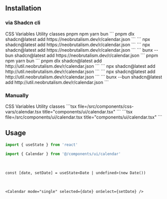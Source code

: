 ## Installation

### via Shadcn cli

<Tabs defaultValue="css-vars" className="w-full">
  <TabsList className="grid w-full grid-cols-2">
    <TabsTrigger value="css-vars">CSS Variables</TabsTrigger>
    <TabsTrigger value="util">Utility classes</TabsTrigger>
  </TabsList>
  <TabsContent value="css-vars">
    <Tabs defaultValue="pnpm" className="w-full">
      <TabsList className="grid w-full grid-cols-4">
        <TabsTrigger value="pnpm">pnpm</TabsTrigger>
        <TabsTrigger value="npm">npm</TabsTrigger>
        <TabsTrigger value="yarn">yarn</TabsTrigger>
        <TabsTrigger value="bun">bun</TabsTrigger>
      </TabsList>
      <TabsContent value="pnpm">
      ```
      pnpm dlx shadcn@latest add https://neobrutalism.dev/r/calendar.json
      ```
      </TabsContent>
      <TabsContent value="npm">
      ```
      npx shadcn@latest add https://neobrutalism.dev/r/calendar.json
      ```
      </TabsContent>
      <TabsContent value="yarn">
      ```
      npx shadcn@latest add https://neobrutalism.dev/r/calendar.json
      ```
      </TabsContent>
      <TabsContent value="bun">
      ```
      bunx --bun shadcn@latest add https://neobrutalism.dev/r/calendar.json
      ```
      </TabsContent>
    </Tabs>
  </TabsContent>
  <TabsContent value="util">
    <Tabs defaultValue="pnpm" className="w-full">
      <TabsList className="grid w-full grid-cols-4">
        <TabsTrigger value="pnpm">pnpm</TabsTrigger>
        <TabsTrigger value="npm">npm</TabsTrigger>
        <TabsTrigger value="yarn">yarn</TabsTrigger>
        <TabsTrigger value="bun">bun</TabsTrigger>
      </TabsList>
      <TabsContent value="pnpm">
      ```
      pnpm dlx shadcn@latest add http://util.neobrutalism.dev/r/calendar.json
      ```
      </TabsContent>
      <TabsContent value="npm">
      ```
      npx shadcn@latest add http://util.neobrutalism.dev/r/calendar.json
      ```
      </TabsContent>
      <TabsContent value="yarn">
      ```
      npx shadcn@latest add http://util.neobrutalism.dev/r/calendar.json
      ```
      </TabsContent>
      <TabsContent value="bun">
      ```
      bunx --bun shadcn@latest add http://util.neobrutalism.dev/r/calendar.json
      ```
      </TabsContent>
    </Tabs>
  </TabsContent>
</Tabs>

<br />

### Manually

<Tabs defaultValue="css-vars" className="w-full">
  <TabsList className="grid w-full grid-cols-2">
    <TabsTrigger value="css-vars">CSS Variables</TabsTrigger>
    <TabsTrigger value="util">Utility classes</TabsTrigger>
  </TabsList>
  <TabsContent value="css-vars">
    ```tsx file=<rootDir>/src/components/css-vars/calendar.tsx title="components/ui/calendar.tsx"
    ```
  </TabsContent>
  <TabsContent value="util">
    ```tsx file=<rootDir>/src/components/ui/calendar.tsx title="components/ui/calendar.tsx"
    ```
  </TabsContent>
</Tabs>

<br />

## Usage

```ts
import { useState } from 'react'

import { Calendar } from '@/components/ui/calendar'
```

<br />

```tsx
const [date, setDate] = useState<Date | undefined>(new Date())
```

<br />

```tsx
<Calendar mode="single" selected={date} onSelect={setDate} />
```